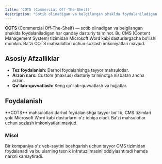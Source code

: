 ```yaml
---
title: 'COTS (Commercial Off-The-Shelf)'
description: "Sotib olinadigan va belgilangan shaklda foydalaniladigan dasturiy ta'minot."
---
```


**COTS** (Commercial Off-The-Shelf) — sotib olinadigan va belgilangan shaklda foydalaniladigan har qanday dasturiy ta'minot. Bu CMS (Content Management System) tizimidan Microsoft Word kabi dasturlargacha bo'lishi mumkin. Ba'zi COTS mahsulotlari uchun sozlash imkoniyatlari mavjud.

## Asosiy Afzalliklar

- **Tez foydalanish:** Darhol foydalanishga tayyor mahsulotlar.
- **Arzon narx:** Custom (maxsus) dasturiy ta'minotga nisbatan ancha arzon.
- **Qo'llab-quvvatlash:** Keng qo'llab-quvvatlash va hujjatlar.

## Foydalanish

<Callout>
  **COTS** mahsulotlari darhol foydalanishga tayyor bo'lib, CMS tizimlari yoki Microsoft Word kabi dasturlarni o'z
  ichiga oladi. Ba'zi mahsulotlar uchun sozlash imkoniyatlari mavjud.
</Callout>

### Misol

Bir kompaniya o'z veb-saytini boshqarish uchun tayyor CMS tizimidan foydalanadi va bu ularning texnik infratuzilmasini oddiylashtiradi hamda narxni kamaytiradi.
